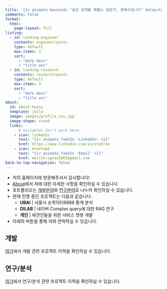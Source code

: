 ```yaml
---
title: '{{< animate bounceIn "숨은 문제를 꿰뚫는 질문가, 황혜수입니다" delay=1s duration=faster >}}'
comments: False
format:
  html:
    page-layout: full
listing:
  - id: landing-engineer
    contents: engineer/posts
    type: default
    max-items: 3
    sort: 
      - "date desc"
      - "title asc"
  - id: landing-research
    contents: research/posts
    type: default
    max-items: 3
    sort: 
      - "date desc"
      - "title asc"
about:
  id: about-hyesu
  template: jolla
  image: images/profile_ssu.jpg
  image-shape: round
  links:
      # Variables don't work here.
    - icon: linkedin
      text: "{{< animate fadeIn 'LinkedIn' >}}"
      href: https://www.linkedin.com/in/statrav
    - icon: envelope
      text: "{{< animate fadeIn 'Email' >}}"
      href: mailto:agnas5865@gmail.com
back-to-top-navigation: false
---
```


:::{#about-hyesu .animate__animated}

* 저의 홈페이지에 방문해주셔서 감사합니다!
* [About](about.qmd)에서 저에 대한 자세한 사항을 확인하실 수 있습니다.
* 포트폴리오는 [개발분야](engineer/index.qmd)와 [연구분야](research/index.qmd)로 나누어 확인하실 수 있습니다.
* 현재 진행 중인 프로젝트는 다음과 같습니다.
  * **UBAI** | 서울시 손목닥터9988 통계 분석
  * **DILAB** | 네이버 Complex query에 대한 RAG 연구
  * **개인** | 애견인들을 위한 서비스 챗봇 개발
* 아래의 버튼을 통해 저와 연락하실 수 있습니다.

:::

:::::{.grid}
::::{.g-col-12 .g-col-md-6 .animate__animated .animate__fadeIn .animate__faster .animate__delay-1s}
## 개발
[여기](engineer/index.qmd)에서 개발 관련 프로젝트 이력을 확인하실 수 있습니다.

:::{#landing-engineer}
:::
::::
::::{.g-col-12 .g-col-md-6 .animate__animated .animate__fadeIn .animate__faster .animate__delay-1s}
## 연구/분석
[여기](research/index.qmd)에서 연구/분석 관련 프로젝트 이력을 확인하실 수 있습니다.

:::{#landing-research}
:::
::::
:::::
